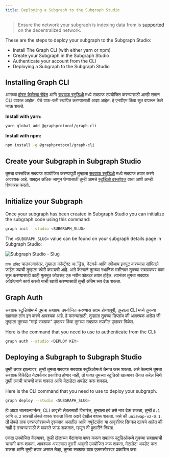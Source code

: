 ```yaml
---
title: Deploying a Subgraph to the Subgraph Studio
---
```


> Ensure the network your subgraph is indexing data from is [supported](/developing/supported-chains) on the decentralized network.

These are the steps to deploy your subgraph to the Subgraph Studio:

- Install The Graph CLI (with either yarn or npm)
- Create your Subgraph in the Subgraph Studio
- Authenticate your account from the CLI
- Deploying a Subgraph to the Subgraph Studio

## Installing Graph CLI

आमच्या [होस्ट केलेल्या सेवेत](https://thegraph.com/hosted-service/) आणि [सबग्राफ स्टुडिओ](https://thegraph.com/studio/) मध्ये सबग्राफ उपयोजित करण्यासाठी आम्ही समान CLI वापरत आहोत. येथे ग्राफ-क्ली स्थापित करण्यासाठी आज्ञा आहेत. हे एनपीएम किंवा सूत वापरून केले जाऊ शकते.

**Install with yarn:**

```bash
yarn global add @graphprotocol/graph-cli
```

**Install with npm:**

```bash
npm install -g @graphprotocol/graph-cli
```

## Create your Subgraph in Subgraph Studio

तुमचा वास्तविक सबग्राफ उपयोजित करण्यापूर्वी तुम्हाला [सबग्राफ स्टुडिओ](https://thegraph.com/studio/) मध्ये सबग्राफ तयार करणे आवश्यक आहे. याबद्दल अधिक जाणून घेण्यासाठी तुम्ही आमचे [स्टुडिओ दस्तऐवज](/deploying/subgraph-studio) वाचा अशी आम्ही शिफारस करतो.

## Initialize your Subgraph

Once your subgraph has been created in Subgraph Studio you can initialize the subgraph code using this command:

```bash
graph init --studio <SUBGRAPH_SLUG>
```

The `<SUBGRAPH_SLUG>` value can be found on your subgraph details page in Subgraph Studio:

![Subgraph Studio - Slug](/img/doc-subgraph-slug.png)

`ग्राफ इनिट` चालवल्यानंतर, तुम्हाला कॉन्ट्रॅक्ट अॅड्रेस, नेटवर्क आणि एबीआय इनपुट करण्यास सांगितले जाईल ज्याची तुम्हाला क्वेरी करायची आहे. असे केल्याने तुमच्या स्थानिक मशीनवर तुमच्या सबग्राफवर काम सुरू करण्यासाठी काही मूलभूत कोडसह एक नवीन फोल्डर तयार होईल. त्यानंतर तुमचा सबग्राफ अपेक्षेप्रमाणे कार्य करतो याची खात्री करण्यासाठी तुम्ही अंतिम रूप देऊ शकता.

## Graph Auth

सबग्राफ स्टुडिओमध्ये तुमचा सबग्राफ उपयोजित करण्यास सक्षम होण्यापूर्वी, तुम्हाला CLI मध्ये तुमच्या खात्यात लॉग इन करणे आवश्यक आहे. हे करण्‍यासाठी, तुम्‍हाला तुमच्‍या डिप्लॉय की आवश्‍यक असेल जी तुम्‍हाला तुमच्‍या "माझे सबग्राफ" पृष्‍ठावर किंवा तुमच्‍या सबग्राफ तपशील पृष्‍ठावर मिळेल.

Here is the command that you need to use to authenticate from the CLI:

```bash
graph auth --studio <DEPLOY KEY>
```

## Deploying a Subgraph to Subgraph Studio

तुम्ही तयार झाल्यावर, तुम्ही तुमचा सबग्राफ सबग्राफ स्टुडिओमध्ये तैनात करू शकता. असे केल्याने तुमचा सबग्राफ विकेंद्रित नेटवर्कवर प्रकाशित होणार नाही, तो फक्त तुमच्या स्टुडिओ खात्यावर तैनात करेल जिथे तुम्ही त्याची चाचणी करू शकाल आणि मेटाडेटा अपडेट करू शकाल.

Here is the CLI command that you need to use to deploy your subgraph.

```bash
graph deploy --studio <SUBGRAPH_SLUG>
```

ही आज्ञा चालवल्यानंतर, CLI आवृत्ती लेबलसाठी विचारेल, तुम्हाला हवे तसे नाव देऊ शकता, तुम्ही `0.1` आणि `0.2` सारखी लेबले वापरू शकता किंवा अक्षरे देखील वापरू शकता. जसे की `uniswap-v2-0.1`. ती लेबले ग्राफ एक्सप्लोररमध्ये दृश्यमान असतील आणि क्युरेटर्सना या आवृत्तीवर सिग्नल द्यायचे आहेत की नाही हे ठरवण्यासाठी ते वापरले जाऊ शकतात, म्हणून ती हुशारीने निवडा.

एकदा उपयोजित केल्यावर, तुम्ही खेळाच्या मैदानाचा वापर करून सबग्राफ स्टुडिओमध्ये तुमच्या सबग्राफची चाचणी करू शकता, आवश्यक असल्यास दुसरी आवृत्ती उपयोजित करू शकता, मेटाडेटा अपडेट करू शकता आणि तुम्ही तयार असाल तेव्हा, तुमचा सबग्राफ ग्राफ एक्सप्लोररवर प्रकाशित करा.
